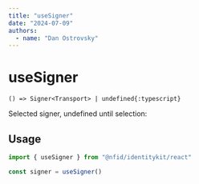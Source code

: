 ```yaml
---
title: "useSigner"
date: "2024-07-09"
authors:
  - name: "Dan Ostrovsky"
---
```



# useSigner

`() => Signer<Transport> | undefined{:typescript}`

Selected signer, undefined until selection:

## Usage

```typescript
import { useSigner } from "@nfid/identitykit/react"

const signer = useSigner()
```
